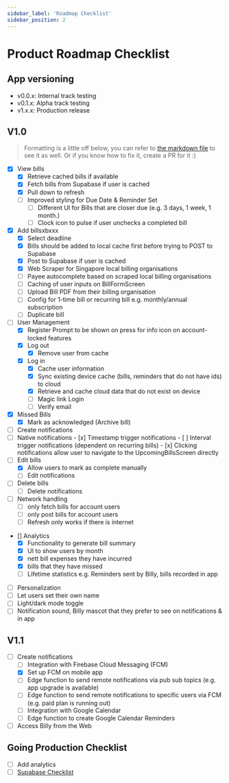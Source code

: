```yaml
---
sidebar_label: 'Roadmap Checklist'
sidebar_position: 2
---
```


# Product Roadmap Checklist

## App versioning

- v0.0.x: Internal track testing
- v0.1.x: Alpha track testing
- v1.x.x: Production release

## V1.0

> Formatting is a little off below, you can refer to [the markdown file](https://github.com/lyqht/Billy/blob/main/docs/docs/roadmap/checklist.mdx) to see it as well. 
> Or if you know how to fix it, create a PR for it :)

- [x]  View bills
    - [x]  Retrieve cached bills if available
    - [x]  Fetch bills from Supabase if user is cached
    - [x]  Pull down to refresh
    - [ ]  Improved styling for Due Date & Reminder Set
        - [ ]  Different UI for Bills that are closer due (e.g. 3 days, 1 week, 1 month.)
        - [ ]  Clock icon to pulse if user unchecks a completed bill
- [x]  Add billsxbxxx
    - [x]  Select deadline
    - [x]  Bills should be added to local cache first before trying to POST to Supabase
    - [x]  Post to Supabase if user is cached
    - [x]  Web Scraper for Singapore local billing organisations
    - [ ]  Payee autocomplete based on scraped local billing organisations
    - [ ]  Caching of user inputs on BillFormScreen
    - [ ]  Upload Bill PDF from their billing organisation
    - [ ]  Config for 1-time bill or recurring bill e.g. monthly/annual subscription
    - [ ]  Duplicate bill
- [ ]  User Management
    - [x]  Register Prompt to be shown on press for info icon on account-locked features
    - [x]  Log out
        - [x]  Remove user from cache
    - [x]  Log in
        - [x]  Cache user information
        - [x]  Sync existing device cache (bills, reminders that do not have ids) to cloud
        - [x]  Retrieve and cache cloud data that do not exist on device
        - [ ] Magic link Login
        - [ ] Verify email
- [x]  Missed Bills
    - [x]  Mark as acknowledged (Archive bill)
- [ ]  Create notifications
  - [ ]  Native notifications
    - [x]  Timestamp trigger notifications
    - [ ]  Interval trigger notifications (dependent on recurring bills)
    - [x]  Clicking notifications allow user to navigate to the UpcomingBillsScreen directly
- [ ]  Edit bills
    - [x]  Allow users to mark as complete manually
    - [ ]  Edit notifications
- [ ]  Delete bills
    - [ ]  Delete notifications
- [ ]  Network handling
    - [ ]  only fetch bills for account users
    - [ ]  only post bills for account users
    - [ ]  Refresh only works if there is internet
- []  Analytics
  - [x]  Functionality to generate bill summary
  - [x]  UI to show users by month
    - [x]  nett bill expenses they have incurred 
    - [x]  bills that they have missed
  - [ ] Lifetime statistics e.g. Reminders sent by Billy, bills recorded in app
- [ ]  Personalization
  - [ ]  Let users set their own name
  - [ ]  Light/dark mode toggle
  - [ ]  Notification sound, Billy mascot that they prefer to see on notifications & in app

## V1.1

- [ ] Create notifications
  - [ ]  Integration with Firebase Cloud Messaging (FCM)
    - [x]  Set up FCM on mobile app
    - [ ]  Edge function to send remote notifications via pub sub topics (e.g. app upgrade is available)
    - [ ]  Edge function to send remote notifications to specific users via FCM (e.g. paid plan is running out)
  - [ ]  Integration with Google Calendar
    - [ ]  Edge function to create Google Calendar Reminders
- [ ]  Access Billy from the Web

## Going Production Checklist

- [ ] Add analytics
- [ ] [Supabase Checklist](https://supabase.com/docs/going-into-prod)
